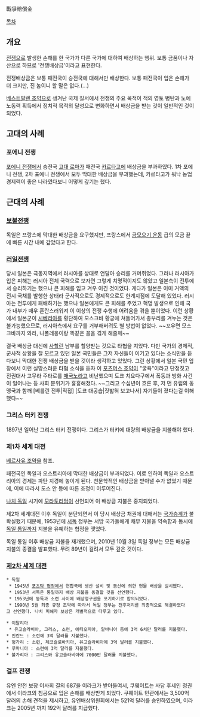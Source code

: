 戰爭賠償金

[[목차]]
== 개요 ==
[[전쟁]]으로 발생한 손해를 한 국가가 다른 국가에 대하여 배상하는 행위. 보통 금품이나 자산으로 하므로 '전쟁배상금'이라고 표현한다.

전쟁배상금은 보통 패전국이 승전국에 대해서만 배상한다. 보통 패전국이 입은 손해가 더 크지만, 진 놈이니 할 말은 없다.(…)

[[베스트팔렌 조약]]으로 생겨난 국제 질서에서 전쟁의 주요 목적이 적의 영토 병탄과 노예 노동력 획득에서 정치적 목적의 달성으로 변화하면서 배상금을 받는 것이 일반적인 것이 되었다.

== 고대의 사례 ==
=== 포에니 전쟁 ===
[[포에니 전쟁]]에서 승전국 [[고대 로마]]가 패전국 [[카르타고]]에 배상금을 부과하였다. 1차 포에니 전쟁, 2차 포에니 전쟁에서 모두 막대한 배상금을 부과했는데, 카르타고가 워낙 농업 경제력이 좋은 나라였다보니 어떻게 갚기는 했다.

== 근대의 사례 ==
=== [[보불전쟁]] ===
독일은 프랑스에 막대한 배상금을 요구했지만, 프랑스에서 [[금모으기 운동]] 급의 모금 끝에 빠른 시간 내에 갚았다고 한다.

=== [[러일전쟁]] ===
당시 일본은 극동지역에서 러시아를 상대로 연달아 승리를 거머쥐었다. 그러나 러시아가 입은 피해는 러시아 전체 국력으로 보자면 그렇게 치명적이지도 않았고 일본측이 전투에서 승리하기는 했으나 큰 피해를 입고 겨우 이긴 것이었다. 게다가 일본은 이미 거액의 전시 국채를 발행한 상태라 군사적으로도 경제적으로도 한계지점에 도달해 있었다. 러시아는 전투에게 패배하기는 했으나 일본에게도 큰 피해를 주었고 혁명 발생으로 인해 국가 내부가 매우 혼란스러워져 이 이상의 전쟁 수행에 어려움을 겪을 뿐이었다. 이런 상황에서 일본군이 [[시베리아]]를 횡단하여 모스크바 황궁에 쳐들어가서 총부리를 겨누는 것은 불가능했으므로, 러시아측에서 요구를 거부해버려도 별 방법이 없었다. ~~꼬우면 모스크바까지 와라, 나폴레옹이랑 똑같은 꼴을 겪게 해줄께~~

결국 배상금 대신에 [[사할린]] 남부를 할양받는 것으로 타협을 지었다. 다만 국가의 경제적, 군사적 상황을 잘 모르고 있던 일본 국민들은 그저 자신들이 이기고 있다는 소식만을 듣다보니 막대한 전쟁 배상금을 받을 것이라 생각하고 있었다. 그런 상황에서 일본 국민 입장에서 이런 실망스러운 타협 소식을 듣자 이 [[포츠머스 조약]]이 "굴욕"이라고 단정짓고 전권대사 고무라 주타로를 [[매국노]]라고 비난했으며 도쿄 치요다구에서 폭동과 방화 사건이 일어나는 등 사회 분위기가 흉흉해졌다. ~~그리고 수십년이 흐른 후, 저 먼 유럽의 동맹국과 함깨 [베를린 전투|직접] [도쿄 대공습|짓밟혀 보고나서] 자기들이 졌다는걸 이해했다~~

=== 그리스 터키 전쟁 ===
1897년 일어난 그리스 터키 전쟁이다. 그리스가 터키에 대량의 배상금을 지불해야 했다.

=== 제1차 세계 대전 ===
[[베르사유 조약]]을 참조.

패전국인 독일과 오스트리아에 막대한 배상금이 부과되었다. 이로 인하여 독일과 오스트리아의 경제는 파탄 지경에 놓이게 된다. 천문학적인 배상금을 받아낼 수가 없었기 때문에, 이에 따라서 도스 안 등에 따른 조정이 이루어진다.

[[나치 독일]] 시기에 [[모라토리엄]]이 선언되어 이 배상금 지불은 중지되었다.

제2차 세계대전 이후 독일이 분단되면서 이 당시 배상금 채권에 대해서는 [[국가승계]]가 불확실했기 때문에, 1953년에 [[서독]] 정부는 서방 국가들에게 채무 지불을 약속함과 동시에 [[독일 통일]]까지 지불을 유예하는 협정을 맺었다.

독일 통일 이후 배상금 지불을 재개했으며, 2010년 10월 3일 독일 정부는 모든 배상금 지불의 종결을 발표했다. 무려 89년이 걸려서 모두 갚은 것이다.

=== [[제2차 세계 대전]] ===
 * 독일
  * 1945년 [[포츠담 협정]]에서 연합국에 생산 설비 및 동산에 의한 현물 배상을 실시했다.
  * 1953년 서독은 통일까지 배상 지불을 동결할 것을 선언했다.
  * 1953년에 동독과 소련 사이에 배상청구권을 포기하기로 합의되었다.
  * 1990년 5월 최종 규정 조약에 따라서 독일 정부는 전후처리를 최종적으로 해결하였다고 선언했다. 나치 피해자 보상은 개별적으로 다루고 있다.

 * 이탈리아
  * 유고슬라비아, 그리스, 소련, 에티오피아, 알바니아 등에 3억 6처만 달러를 지불했다.
 * 핀란드 : 소련에 3억 달러를 지불했다.
 * 헝가리 : 소련, 체코슬로바키아, 유고슬라비아에 3억 달러를 지불했다.
 * 루마니아 : 소련에 3억 달러를 지불했다.
 * 불가리아 : 그리스와 유고슬라비아에 7000만 달러를 지불했다.

=== 걸프 전쟁 ===
유엔 안전 보장 이사회 결의 687을 이라크가 받아들여서, 쿠웨이트는 사담 후세인 정권에서 이라크의 침공으로 입은 손해를 배상받게 되었다. 쿠웨이트 민관에서는 3,500억 달러의 손해 견적을 제시하고, 유엔배상위원회에서는 521억 달러를 승인하였으며, 이라크는 2005년 까지 192억 달러를 지급했다.


